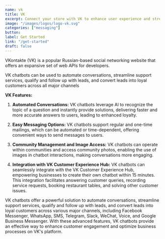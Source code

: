 ```yaml
---
name: vk
title: VK
excerpt: Connect your store with VK to enhance user experience and streamline processes.
image: "/images/logos/logo-vk.svg"
categories: ["messaging"]
button:
label: Get Started
link: "/get-started"
draft: false
---
```


VKontakte (VK) is a popular Russian-based social networking website that offers an expansive set of web APIs for developers.

VK chatbots can be used to automate conversations, streamline support services, qualify and follow up with leads, and convert leads into loyal customers across all major channels

**VK Features:**

1. **Automated Conversations:** VK chatbots leverage AI to recognize the topic of a question and instantly provide solutions, delivering faster and more accurate answers to users, leading to enhanced loyalty.

2. **Easy Messaging Options:** VK chatbots support regular and one-time mailings, which can be automated or time-dependent, offering convenient ways to send messages to users.

5. **Community Management and Image Access:** VK chatbots can operate within communities and access community photos, enabling the use of images in chatbot interactions, making conversations more engaging.

6. **Integration with VK Customer Experience Hub:** VK chatbots can seamlessly integrate with the VK Customer Experience Hub, empowering businesses to create their own chatbot within 15 minutes. This integration facilitates answering customer queries, recording service requests, booking restaurant tables, and solving other customer issues.


 VK chatbots offer a powerful solution to automate conversations, streamline support services, qualify and follow up with leads, and convert leads into loyal customers across various major channels, including Facebook Messenger, WhatsApp, SMS, Telegram, Slack, WeChat, Voice, and Google Business Messenger. With these advanced features, VK chatbots provide an effective way to enhance customer engagement and optimize business processes on VK's platform.
